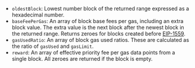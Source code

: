 - `oldestBlock`: Lowest number block of the returned range expressed as a hexadecimal number.
- `baseFeePerGas`: An array of block base fees per gas, including an extra block value. The extra value is the next block after the newest block in the returned range. Returns zeroes for blocks created before [EIP-1559](https://eips.ethereum.org/EIPS/eip-1559).
- `gasUsedRatio`: An array of block gas used ratios. These are calculated as the ratio of `gasUsed` and `gasLimit`.
- `reward`: An array of effective priority fee per gas data points from a single block. All zeroes are returned if the block is empty.

